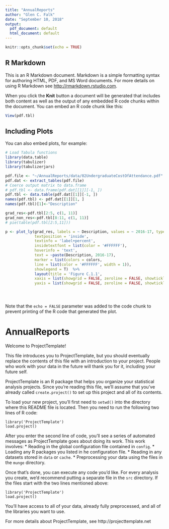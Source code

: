 ```yaml
---
title: "AnnualReports"
author: "Glen C. Falk"
date: "September 10, 2018"
output:
  pdf_document: default
  html_document: default
---
```


```r
knitr::opts_chunk$set(echo = TRUE)
```

## R Markdown

This is an R Markdown document. Markdown is a simple formatting syntax for authoring HTML, PDF, and MS Word documents. For more details on using R Markdown see <http://rmarkdown.rstudio.com>.

When you click the **Knit** button a document will be generated that includes both content as well as the output of any embedded R code chunks within the document. You can embed an R code chunk like this:

```r
View(pdf.tbl)
```

## Including Plots

You can also embed plots, for example:

```r
# Load Tabula functions
library(data.table)
library(tabulizer)
library(tabulizerjars)

pdf.file <- "~/AnnualReports/data/02UndergraduateCostOfAttendance.pdf"          # Define path to PDF file
pdf.dat <- extract_tables(pdf.file)                                             # Extract data table
# Coerce output matrix to data.frame
# pdf.tbl <- data.frame(pdf.dat[[1]][-1, ])
pdf.tbl <- data.table(pdf.dat[[1]][-1, ])                                       # Coerce output matrix to data.table
names(pdf.tbl) <- pdf.dat[[1]][1, ]
names(pdf.tbl)[1]<-"Description"

grad_res<-pdf.tbl[2:5, c(1, 11)]
grad_non_res<-pdf.tbl[8:11, c(1, 11)]
# pie(table(pdf.tbl[2:5,11]))                                                   # create pie chart

p <- plot_ly(grad_res, labels = ~ Description, values = ~ 2016-17, type = 'pie', 
             textposition = 'inside', 
             textinfo = 'label+percent', 
             insidetextfont = list(color = '#FFFFFF'), 
             hoverinfo = 'text', 
             text = ~paste(Description, 2016-17),
             marker = list(colors = colors,                                                                
             line = list(color = '#FFFFFF', width = 1)),
             showlegend = T)  %>%
             layout(title = 'Figure C.1.1',
             xaxis = list(showgrid = FALSE, zeroline = FALSE, showticklabels = FALSE),
             yaxis = list(showgrid = FALSE, zeroline = FALSE, showticklabels = FALSE))





```

Note that the `echo = FALSE` parameter was added to the code chunk to prevent printing of the R code that generated the plot.

# AnnualReports

Welcome to ProjectTemplate!

This file introduces you to ProjectTemplate, but you should eventually replace
the contents of this file with an introduction to your project. People who
work with your data in the future will thank you for it, including your future
self.

ProjectTemplate is an R package that helps you organize your statistical
analysis projects. Since you're reading this file, we'll assume that you've
already called `create.project()` to set up this project and all of its
contents.

To load your new project, you'll first need to `setwd()` into the directory
where this README file is located. Then you need to run the following two
lines of R code:

	library('ProjectTemplate')
	load.project()

After you enter the second line of code, you'll see a series of automated
messages as ProjectTemplate goes about doing its work. This work involves:
* Reading in the global configuration file contained in `config`.
* Loading any R packages you listed in he configuration file.
* Reading in any datasets stored in `data` or `cache`.
* Preprocessing your data using the files in the `munge` directory.

Once that's done, you can execute any code you'd like. For every analysis
you create, we'd recommend putting a separate file in the `src` directory.
If the files start with the two lines mentioned above:

	library('ProjectTemplate')
	load.project()

You'll have access to all of your data, already fully preprocessed, and
all of the libraries you want to use.

For more details about ProjectTemplate, see http://projecttemplate.net

